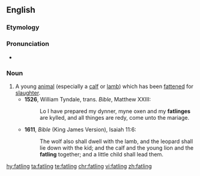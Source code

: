 ==English==

===Etymology===
{{suffix|fat|ling|lang=en}}

===Pronunciation===
*{{a|UK}} {{IPA|/ˈfatlɪŋ/|lang=en}}

===Noun===
{{en-noun}}

# A young [[animal]] (especially a [[calf]] or [[lamb]]) which has been [[fatten]]ed for [[slaughter]].
#*'''1526''', William Tyndale, trans. ''Bible'', Matthew XXIII:
#*:Lo I have prepared my dynner, myne oxen and my '''fatlinges''' are kylled, and all thinges are redy, come unto the mariage.
#*'''1611''', ''Bible'' (King James Version), Isaiah 11:6:
#*:The wolf also shall dwell with the lamb, and the leopard shall lie down with the kid; and the calf and the young lion and the '''fatling''' together; and a little child shall lead them.

[[hy:fatling]]
[[ta:fatling]]
[[te:fatling]]
[[chr:fatling]]
[[vi:fatling]]
[[zh:fatling]]